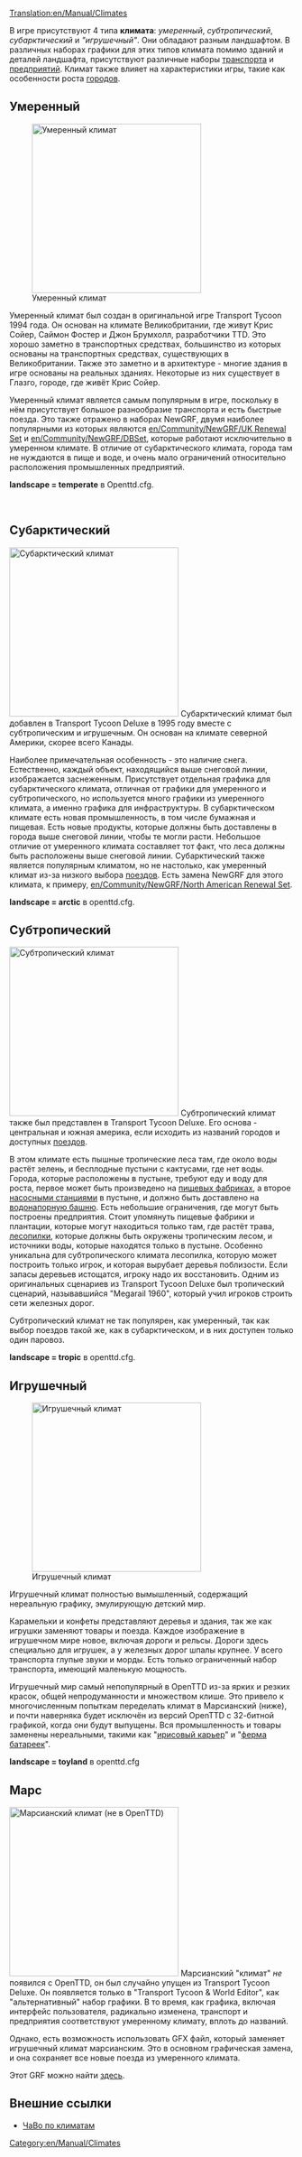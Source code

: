 [[Translation:en/Manual/Climates]]

В игре присутствуют 4 типа '''климата''': ''умеренный'', ''субтропический'', ''субарктический'' и ''"игрушечный"''. Они обладают разным ландшафтом. В различных наборах графики для этих типов климата помимо зданий и деталей ландшафта, присутствуют различные наборы [[ru/Manual/Транспорт|транспорта]] и [[ru/Manual/Промышленность|предприятий]]. Климат также влияет на характеристики игры, такие как особенности роста [[ru/Manual/Город|городов]].

==Умеренный==
[[File:en/Manual/Temperatescreenshot.png|thumb|left|300px|Умеренный климат]]

Умеренный климат был создан в оригинальной игре Transport Tycoon 1994 года. Он основан на климате Великобритании, где живут Крис Сойер, Саймон Фостер и Джон Брумхолл, разработчики TTD. Это хорошо заметно в транспортных средствах, большинство из которых основаны на транспортных средствах, существующих в Великобритании. Также это заметно и в архитектуре - многие здания в игре основаны на реальных зданиях. Некоторые из них существует в Глазго, городе, где живёт Крис Сойер.

Умеренный климат является самым популярным в игре, поскольку в нём присутствует большое разнообразие транспорта и есть быстрые поезда. Это также отражено в наборах NewGRF, двумя наиболее популярными из которых являются [[en/Community/NewGRF/UK Renewal Set]] и [[en/Community/NewGRF/DBSet]], которые работают исключительно в умеренном климате. В отличие от субарктического климата, города там не нуждаются в пище и воде, и очень мало ограничений относительно расположения промышленных предприятий.

'''landscape = temperate''' в Openttd.cfg.

<br clear="all" />

==Субарктический==
[[File:en/Manual/Subarcticscreenshot.png|thumb|right|300px|Субарктический климат]]
Cубарктический климат был добавлен в Transport Tycoon Deluxe в 1995 году вместе с субтропическим и игрушечным. Он основан на климате северной Америки, скорее всего Канады.

Наиболее примечательная особенность - это наличие снега. Естественно, каждый объект, находящийся выше снеговой линии, изображается заснеженным. Присутствует отдельная графика для субарктического климата, отличная от графики для умеренного и субтропического, но используется много графики из умеренного климата, а именно графика для инфраструктуры. В субарктическом климате есть новая промышленность, в том числе бумажная и пищевая. Есть новые продукты, которые должны быть доставлены в города выше снеговой линии, чтобы те могли расти. Небольшое отличие от умеренного климата составляет тот факт, что леса должны быть расположены выше снеговой линии. Субарктический также является популярным климатом, но не настолько, как умеренный климат из-за низкого выбора [[ru/Manual/Поезда|поездов]]. Есть замена NewGRF для этого климата, к примеру, [[en/Community/NewGRF/North American Renewal Set]].

'''landscape = arctic''' в openttd.cfg.

==Субтропический==

[[File:en/Manual/Subtropicalscreenshot.png|thumb|300px|left|Субтропический климат]]
Субтропический климат также был представлен в Transport Tycoon Deluxe. Его основа - центральная и южная америка, если исходить из названий городов и доступных [[ru/Manual/Поезда|поездов]]. 

В этом климате есть пышные тропические леса там, где около воды растёт зелень, и бесплодные пустыни с кактусами, где нет воды. Города, которые расположены в пустыне, требуют еду и воду для роста, первое может быть произведено на [[ru/Manual/Base Set/Industries/Пищевая фабрика|пищевых фабриках]], а второе [[ru/Manual/Base Set/Industries/Насосная станция|насосными станциями]] в пустыне, и должно быть доставлено на [[ru/Manual/Base Set/Industries/Водонапорная башня|водонапорную башню]]. Есть небольшие ограничения, где могут быть построены предприятия. Стоит упомянуть пищевые фабрики и плантации, которые могут находиться только там, где растёт трава, [[ru/Manual/Base Set/Industries/Лесопилка|лесопилки]], которые должны быть окружены тропическим лесом, и источники воды, которые находятся только в пустыне. Особенно уникальна для субтропического климата лесопилка, которую может построить только игрок, и которая вырубает деревья поблизости. Если запасы деревьев истощатся, игроку надо их восстановить. Одним из оригинальных сценариев из Transport Tycoon Deluxe был тропический сценарий, называвшийся "Megarail 1960", который учил игроков строить сети железных дорог.

Субтропический климат не так популярен, как умеренный, так как выбор поездов такой же, как в субарктическом, и в них доступен только один паровоз.

'''landscape = tropic''' в openttd.cfg.
<br clear="all" />

==Игрушечный==
[[File:en/Manual/Toylandscreenshot.png|thumb|right|300px|Игрушечный климат]]

Игрушечный климат полностью вымышленный, содержащий нереальную графику, эмулирующую детский мир.

Карамельки и конфеты представляют деревья и здания, так же как игрушки заменяют товары и поезда. Каждое изображение в игрушечном мире новое, включая дороги и рельсы. Дороги здесь специально для игрушек, а у железных дорог шпалы крупнее. У всего транспорта глупые звуки и морды. Есть только ограниченный набор транспорта, имеющий маленькую мощность.

Игрушечный мир самый непопулярный в OpenTTD из-за ярких и резких красок, общей непродуманности и множеством клише. Это привело к многочисленным попыткам переделать климат в Марсианский (ниже), и почти наверняка будет исключён из версий OpenTTD с 32-битной графикой, когда они будут выпущены. Вся промышленность и товары заменены нереальными, такими как "[[ru/Manual/Base Set/Industries/Ирисовый карьер|ирисовый карьер]]" и "[[ru/Manual/Base Set/Industries/Ферма батареек|ферма батареек]]".

'''landscape = toyland''' в openttd.cfg

==Марс==
[[File:en/Community/NewGRF/Marsscreenshot.png|thumb|300px|left|Марсианский климат (не в OpenTTD)]]
Марсианский "климат" ''не'' появился с OpenTTD, он был случайно упущен из Transport Tycoon Deluxe. Он появляется только в "Transport Tycoon & World Editor", как "альтернативный" набор графики. В то время, как графика, включая интерфейс пользователя, радикально изменена, транспорт и предприятия соответствуют умеренному климату, вплоть до названий.

Однако, есть возможность использовать GFX файл, который заменяет игрушечный климат марсианским. Это в основном графическая замена, и она сохраняет все новые поезда из умеренного климата.

Этот GRF можно найти [http://grfcrawler.tt-forums.net/details.php?do=details&id=39 здесь].



==Внешние ссылки==
* [http://i-want-a-website.com/about-tt/ttfaq08.html ЧаВо по климатам]


[[Category:en/Manual/Climates]]